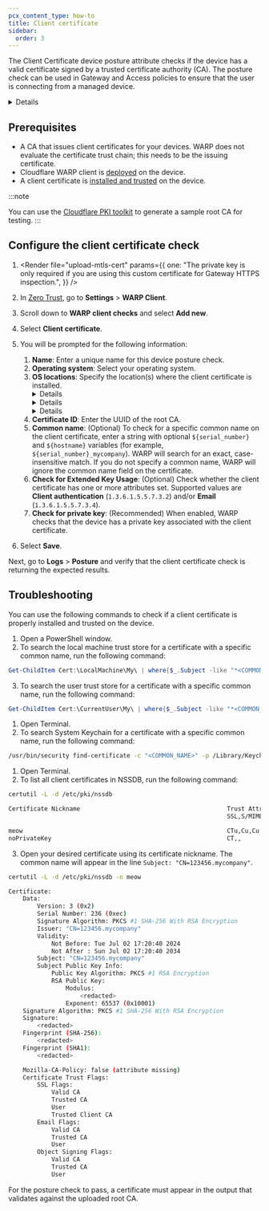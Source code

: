 ```yaml
---
pcx_content_type: how-to
title: Client certificate
sidebar:
  order: 3
---
```



The Client Certificate device posture attribute checks if the device has a valid certificate signed by a trusted certificate authority (CA). The posture check can be used in Gateway and Access policies to ensure that the user is connecting from a managed device.

<Details header="Feature availability">

| [WARP modes](/cloudflare-one/connections/connect-devices/warp/configure-warp/warp-modes/) | [Zero Trust plans](https://www.cloudflare.com/teams-pricing/) |
| ----------------------------------------------------------------------------------------- | ------------------------------------------------------------- |
| All modes                                                                                 | All plans                                                     |

| System   | Availability | Minimum WARP version<sup>1</sup> |
| -------- | ------------ | -------------------------------- |
| Windows  | ✅           | 2024.6.415.0                     |
| macOS    | ✅           | 2024.6.416.0                     |
| Linux    | ✅           | 2024.6.497.0                     |
| iOS      | ❌           |                                  |
| Android  | ❌           |                                  |
| ChromeOS | ❌           |                                  |

<sup>1</sup> Client certificate checks that ran on an earlier WARP version will continue to work. To configure a new certificate check, update WARP to the versions listed above.
</Details>

## Prerequisites

- A CA that issues client certificates for your devices. WARP does not evaluate the certificate trust chain; this needs to be the issuing certificate.
- Cloudflare WARP client is [deployed](/cloudflare-one/connections/connect-devices/warp/deployment/) on the device.
- A client certificate is [installed and trusted](#how-warp-checks-for-a-client-certificate) on the device.

:::note

You can use the [Cloudflare PKI toolkit](/cloudflare-one/identity/devices/access-integrations/mutual-tls-authentication/#test-mtls-using-cloudflare-pki) to generate a sample root CA for testing.
:::

## Configure the client certificate check

1. <Render
   	file="upload-mtls-cert"
   	params={{
   		one: "The private key is only required if you are using this custom certificate for Gateway HTTPS inspection.",
   	}}
   />

2. In [Zero Trust](https://one.dash.cloudflare.com), go to **Settings** > **WARP Client**.

3. Scroll down to **WARP client checks** and select **Add new**.

4. Select **Client certificate**.

5. You will be prompted for the following information:

   1. **Name**: Enter a unique name for this device posture check.
   2. **Operating system**: Select your operating system.
   3. **OS locations**: Specify the location(s) where the client certificate is installed.
      <Details header="Windows">
      	- Local machine trust store - User trust store
      </Details>
      <Details header="macOS">- System keychain</Details>
      <Details header="Linux">
      	- NSSDB (`/etc/pki/nssdb`) - To search a custom location, enter the
      	absolute file path(s) to the certificate and private key (for example
      	`/usr/local/mycompany/certs/client.pem` and
      	`/usr/local/mycompany/certs/client_key.pem`). The certificate and
      	private key must be in `PEM` format. They can either be in two different
      	files or the same file.
      </Details>
   4. **Certificate ID**: Enter the UUID of the root CA.
   5. **Common name**: (Optional) To check for a specific common name on the client certificate, enter a string with optional `${serial_number}` and `${hostname}` variables (for example, `${serial_number}_mycompany`). WARP will search for an exact, case-insensitive match. If you do not specify a common name, WARP will ignore the common name field on the certificate.
   6. **Check for Extended Key Usage**: (Optional) Check whether the client certificate has one or more attributes set. Supported values are **Client authentication** (`1.3.6.1.5.5.7.3.2`) and/or **Email** (`1.3.6.1.5.5.7.3.4`).
   7. **Check for private key**: (Recommended) When enabled, WARP checks that the device has a private key associated with the client certificate.

6. Select **Save**.

Next, go to **Logs** > **Posture** and verify that the client certificate check is returning the expected results.

## Troubleshooting

You can use the following commands to check if a client certificate is properly installed and trusted on the device.

<Tabs>

<TabItem label="Windows">

1. Open a PowerShell window.
2. To search the local machine trust store for a certificate with a specific common name, run the following command:

```powershell
Get-ChildItem Cert:\LocalMachine\My\ | where{$_.Subject -like "*<COMMON_NAME>*"}
```

3. To search the user trust store for a certificate with a specific common name, run the following command:

```powershell
Get-ChildItem Cert:\CurrentUser\My\ | where{$_.Subject -like "*<COMMON_NAME>*"}
```

</TabItem>

<TabItem label="macOS">

1. Open Terminal.
2. To search System Keychain for a certificate with a specific common name, run the following command:

```sh
/usr/bin/security find-certificate -c "<COMMON_NAME>" -p /Library/Keychains/System.keychain
```

</TabItem>

<TabItem label="Linux">

1. Open Terminal.
2. To list all client certificates in NSSDB, run the following command:

```sh
certutil -L -d /etc/pki/nssdb
```

```sh output
Certificate Nickname                                         Trust Attributes
                                                             SSL,S/MIME,JAR/XPI

meow                                                         CTu,Cu,Cu
noPrivateKey                                                 CT,,

```

3. Open your desired certificate using its certificate nickname. The common name will appear in the line `Subject: "CN=123456.mycompany"`.

```sh
certutil -L -d /etc/pki/nssdb -n meow
```

```sh output
Certificate:
    Data:
        Version: 3 (0x2)
        Serial Number: 236 (0xec)
        Signature Algorithm: PKCS #1 SHA-256 With RSA Encryption
        Issuer: "CN=123456.mycompany"
        Validity:
            Not Before: Tue Jul 02 17:20:40 2024
            Not After : Sun Jul 02 17:20:40 2034
        Subject: "CN=123456.mycompany"
        Subject Public Key Info:
            Public Key Algorithm: PKCS #1 RSA Encryption
            RSA Public Key:
                Modulus:
                    <redacted>
                Exponent: 65537 (0x10001)
    Signature Algorithm: PKCS #1 SHA-256 With RSA Encryption
    Signature:
        <redacted>
    Fingerprint (SHA-256):
        <redacted>
    Fingerprint (SHA1):
        <redacted>

    Mozilla-CA-Policy: false (attribute missing)
    Certificate Trust Flags:
        SSL Flags:
            Valid CA
            Trusted CA
            User
            Trusted Client CA
        Email Flags:
            Valid CA
            Trusted CA
            User
        Object Signing Flags:
            Valid CA
            Trusted CA
            User
```

</TabItem>

</Tabs>

For the posture check to pass, a certificate must appear in the output that validates against the uploaded root CA.
